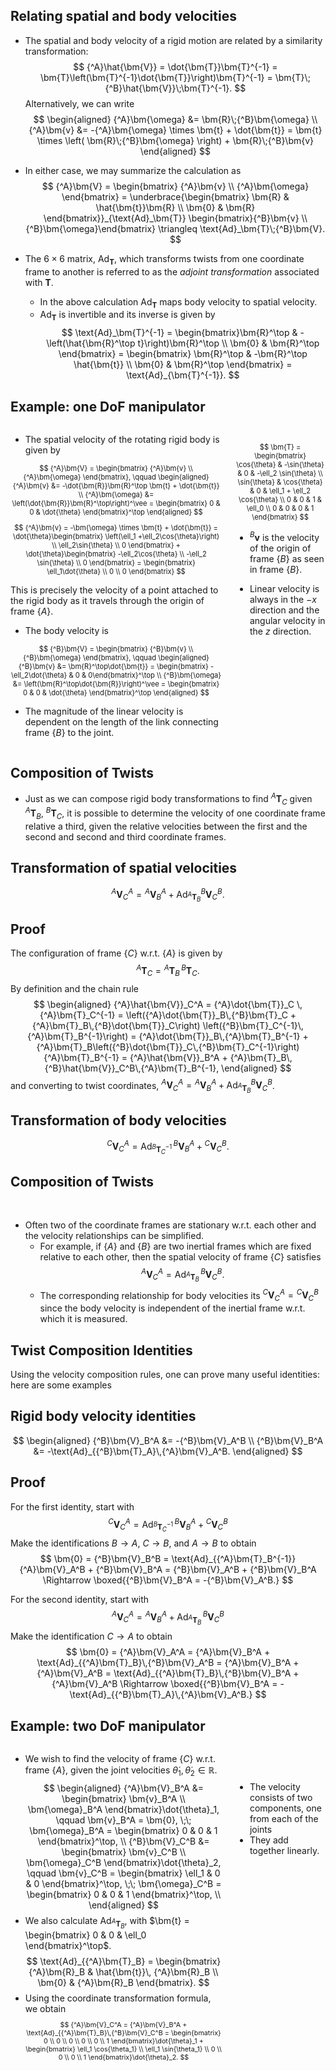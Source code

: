 ## Relating spatial and body velocities {.smaller}

* The spatial and body velocity of a rigid motion are related by a similarity
transformation:
$$
{^A}\hat{\bm{V}} = \dot{\bm{T}}\bm{T}^{-1} =
\bm{T}\left(\bm{T}^{-1}\dot{\bm{T}}\right)\bm{T}^{-1} =
\bm{T}\;{^B}\hat{\bm{V}}\;\bm{T}^{-1}.
$$
Alternatively, we can write
$$
\begin{aligned}
{^A}\bm{\omega} &= \bm{R}\;{^B}\bm{\omega} \\
{^A}\bm{v} &= -{^A}\bm{\omega} \times \bm{t} + \dot{\bm{t}} = \bm{t} \times
\left( \bm{R}\;{^B}\bm{\omega} \right) + \bm{R}\;{^B}\bm{v}
\end{aligned}
$$

* In either case, we may summarize the calculation as
$$ {^A}\bm{V} = \begin{bmatrix} {^A}\bm{v} \\ {^A}\bm{\omega} \end{bmatrix} =
\underbrace{\begin{bmatrix} \bm{R} & \hat{\bm{t}}\bm{R} \\ \bm{0} & \bm{R} \end{bmatrix}}_{\text{Ad}_\bm{T}}
\begin{bmatrix}{^B}\bm{v} \\ {^B}\bm{\omega}\end{bmatrix} \triangleq
\text{Ad}_\bm{T}\;{^B}\bm{V}.
$$

* The $6 \times 6$ matrix, $\text{Ad}_\bm{T}$, which transforms twists from one coordinate frame to
another is referred to as the _adjoint transformation_ associated with $\bm{T}$.
  - In the above calculation $\text{Ad}_\bm{T}$ maps body velocity to spatial
    velocity.
  - $\text{Ad}_\bm{T}$ is invertible and its inverse is given by
  $$
  \text{Ad}_\bm{T}^{-1} = \begin{bmatrix}\bm{R}^\top & -\left(\hat{\bm{R}^\top
  t}\right)\bm{R}^\top \\ \bm{0} & \bm{R}^\top \end{bmatrix} =
  \begin{bmatrix} \bm{R}^\top & -\bm{R}^\top \hat{\bm{t}} \\ \bm{0} &
  \bm{R}^\top \end{bmatrix} = \text{Ad}_{\bm{T}^{-1}}.
  $$


<!--
## Transforming twists {.smaller}

&nbsp;

:::: {.columns}

::: {.column width="60%"}

* The velocity of a moving body can be expressed w.r.t. a world reference 
frame $\{A\}$ or the moving body frame $\{B\}$ as shown in the figure:

$$ {^Y}\bm{\nu} = \text{Ad}\left( {^Y}\xi_X \right){^X}\bm{\nu}. $$

by using the adjoint mapping/matrix, $\text{Ad}$, which is defined by:

$$ \text{Ad}(\xi) = 
\begin{bmatrix}
\bm{R} & \hat{\bm{t}} \bm{R} \\ 0 & \bm{R}
\end{bmatrix} \in \mathbb{R}^{6 \times 6}.
$$

* Recall $\xi \sim (\bm{R}, \bm{t})$ represents the rigid-body motion.

:::


::: {.column width="40%"}
<center>
<img src="contents/assets/fig3_1.svg" width="400" height="200" />
</center>

::: {.callout-tip icon="false"}
## Representing spatial velocities
Notice that $\bm{\nu}$ is a $6$-dimensional vector.
:::

:::

::::
-->

## Example: one DoF manipulator {.smaller}

:::: {.columns}

::: {.column width="70%"}
* The spatial velocity of the rotating rigid body is given by 

<p style="font-size: 80%">
$$
{^A}\bm{V} = \begin{bmatrix} {^A}\bm{v} \\ {^A}\bm{\omega} \end{bmatrix}, \qquad
\begin{aligned}
{^A}\bm{v} &= -\dot{\bm{R}}\bm{R}^\top \bm{t} + \dot{\bm{t}} \\
{^A}\bm{\omega} &= \left(\dot{\bm{R}}\bm{R}^\top\right)^\vee = \begin{bmatrix}
0 & 0 & \dot{\theta} \end{bmatrix}^\top
\end{aligned}
$$
</p>

<p style="font-size: 80%">
$$
{^A}\bm{v} = -\bm{\omega} \times \bm{t} + \dot{\bm{t}} = \dot{\theta}\begin{bmatrix}
\left(\ell_1 +\ell_2\cos{\theta}\right) \\
\ell_2\sin{\theta} \\ 0
\end{bmatrix} + \dot{\theta}\begin{bmatrix} -\ell_2\cos{\theta} \\ 
-\ell_2 \sin{\theta} \\ 0
\end{bmatrix} = \begin{bmatrix} \ell_1\dot{\theta} \\ 0 \\ 0 \end{bmatrix}
$$
</p>

This is precisely the velocity of a point attached to the rigid body as it
travels through the origin of frame $\{A\}$.

* The body velocity is

<p style="font-size: 80%">
$$
{^B}\bm{V} = \begin{bmatrix} {^B}\bm{v} \\ {^B}\bm{\omega} \end{bmatrix}, \qquad
\begin{aligned}
{^B}\bm{v} &= \bm{R}^\top\dot{\bm{t}} = \begin{bmatrix} -\ell_2\dot{\theta} & 0
& 0\end{bmatrix}^\top \\
{^B}\bm{\omega} &= \left(\bm{R}^\top\dot{\bm{R}}\right)^\vee = \begin{bmatrix}
0 & 0 & \dot{\theta} \end{bmatrix}^\top
\end{aligned}
$$
</p>

* The magnitude of the linear velocity is dependent on the length of the link
connecting frame $\{B\}$ to the joint.

:::


::: {.column width="30%"}
<img data-src="contents/assets/one-dof-manipulator.png" width="100%"/>

<p style="font-size: 80%">
$$
\bm{T} = \begin{bmatrix}
\cos{\theta} & -\sin{\theta} & 0 & -\ell_2 \sin{\theta} \\
\sin{\theta} & \cos{\theta} & 0 & \ell_1 + \ell_2 \cos{\theta} \\
0 & 0 & 1 & \ell_0 \\
0 & 0 & 0 & 1
\end{bmatrix}
$$
</p>

* ${^B}\bm{v}$ is the velocity of the origin of frame $\{B\}$ as seen in frame
$\{B\}$.

* Linear velocity is always in the $-x$ direction and the angular velocity in
the $z$ direction.

:::

::::


## Composition of Twists {.smaller}

* Just as we can compose rigid body transformations to find ${^A}\bm{T}_C$ given
${^A}\bm{T}_B$, ${^B}\bm{T}_C$, it is possible to determine the velocity of one
coordinate frame relative a third, given the relative velocities between the
first and the second and second and third coordinate frames.

::: {.callout-note icon="false"}
## Transformation of spatial velocities
$$ {^A}\bm{V}_C^A = {^A}\bm{V}_B^A + \text{Ad}_{{^A}\bm{T}_B} {^B}\bm{V}_C^B. $$
:::

:::: {.callout-tip icon="false"}
## Proof
The configuration of frame $\{C\}$ w.r.t. $\{A\}$ is given by $${^A}\bm{T}_C =
{^A}\bm{T}_B\,{^B}\bm{T}_C. $$
By definition and the chain rule
$$
\begin{aligned}
{^A}\hat{\bm{V}}_C^A = {^A}\dot{\bm{T}}_C \, {^A}\bm{T}_C^{-1} =
\left({^A}\dot{\bm{T}}_B\,{^B}\bm{T}_C + {^A}\bm{T}_B\,{^B}\dot{\bm{T}}_C\right)
\left({^B}\bm{T}_C^{-1}\,{^A}\bm{T}_B^{-1}\right) =
{^A}\dot{\bm{T}}_B\,{^A}\bm{T}_B^{-1} +
{^A}\bm{T}_B\left({^B}\dot{\bm{T}}_C\,{^B}\bm{T}_C^{-1}\right){^A}\bm{T}_B^{-1}
= {^A}\hat{\bm{V}}_B^A + {^A}\bm{T}_B\,{^B}\hat{\bm{V}}_C^B\,{^A}\bm{T}_B^{-1},
\end{aligned}
$$
and converting to twist coordinates,
${^A}\bm{V}_C^A = {^A}\bm{V}_B^A + \text{Ad}_{{^A}\bm{T}_B} {^B}\bm{V}_C^B$.
:::

::: {.callout-note icon="false"}
## Transformation of body velocities
$$ {^C}\bm{V}_C^A = \text{Ad}_{{^B}\bm{T}_C^{-1}}\,{^B}\bm{V}_B^A +
{^C}\bm{V}_C^B. $$
:::


## Composition of Twists

&nbsp;

* Often two of the coordinate frames are stationary w.r.t. each other and the
velocity relationships can be simplified.
  - For example, if $\{A\}$ and $\{B\}$ are two inertial frames which are fixed
    relative to each other, then the spatial velocity of frame $\{C\}$ satisfies
    $$ {^A}\bm{V}_C^A = \text{Ad}_{{^A}\bm{T}_B}\,{^B}\bm{V}_C^B. $$
  - The corresponding relationship for body velocities its ${^C}\bm{V}_C^A =
    {^C}\bm{V}_C^B$ since the body velocity is independent of the inertial frame
    w.r.t. which it is measured.


## Twist Composition Identities {.smaller}

Using the velocity composition rules, one can prove many useful identities: 
here are some examples

::: {.callout-note icon="false"}
## Rigid body velocity identities
$$
\begin{aligned}
{^B}\bm{V}_B^A &= -{^B}\bm{V}_A^B \\
{^B}\bm{V}_B^A &= -\text{Ad}_{{^B}\bm{T}_A}\,{^A}\bm{V}_A^B.
\end{aligned}
$$
:::

::: {.callout-tip icon="false"}
## Proof 
For the first identity, start with 
$$
{^C}\bm{V}_C^A = \text{Ad}_{{^B}\bm{T}_C^{-1}}\,{^B}\bm{V}_B^A + {^C}\bm{V}_C^B
$$
Make the identifications $B \rightarrow A$, $C \rightarrow B$, and $A \rightarrow
B$ to obtain
$$
\bm{0} = {^B}\bm{V}_B^B = \text{Ad}_{{^A}\bm{T}_B^{-1}}{^A}\bm{V}_A^B + {^B}\bm{V}_B^A
= {^B}\bm{V}_A^B + {^B}\bm{V}_B^A \Rightarrow \boxed{{^B}\bm{V}_B^A = -{^B}\bm{V}_A^B.}
$$

For the second identity, start with
$$
{^A}\bm{V}_C^A = {^A}\bm{V}_B^A + \text{Ad}_{{^A}\bm{T}_B}\,{^B}\bm{V}_C^B
$$
Make the identification $C \rightarrow A$ to obtain
$$
\bm{0} = {^A}\bm{V}_A^A = {^A}\bm{V}_B^A + \text{Ad}_{{^A}\bm{T}_B}\,{^B}\bm{V}_A^B
= {^A}\bm{V}_B^A + {^A}\bm{V}_A^B = \text{Ad}_{{^A}\bm{T}_B}\,{^B}\bm{V}_B^A +
{^A}\bm{V}_A^B \Rightarrow \boxed{{^B}\bm{V}_B^A = -\text{Ad}_{{^B}\bm{T}_A}\,{^A}\bm{V}_A^B.}
$$
:::



## Example: two DoF manipulator {.smaller}

:::: {.columns}

::: {.column width="70%"}
* We wish to find the velocity of frame $\{C\}$ w.r.t. frame $\{A\}$, given the
joint velocities $\dot{\theta}_1, \dot{\theta}_2 \in \mathbb{R}$.
$$
\begin{aligned}
{^A}\bm{V}_B^A &= \begin{bmatrix} \bm{v}_B^A \\ \bm{\omega}_B^A \end{bmatrix}\dot{\theta}_1, \qquad 
\bm{v}_B^A = \bm{0}, \;\; \bm{\omega}_B^A = \begin{bmatrix} 0 & 0 & 1
\end{bmatrix}^\top, \\
{^B}\bm{V}_C^B &= \begin{bmatrix} \bm{v}_C^B \\ \bm{\omega}_C^B \end{bmatrix}\dot{\theta}_2, \qquad 
\bm{v}_C^B = \begin{bmatrix} \ell_1 & 0 & 0 \end{bmatrix}^\top, \;\; \bm{\omega}_C^B = 
\begin{bmatrix} 0 & 0 & 1 \end{bmatrix}^\top, \\
\end{aligned}
$$
* We also calculate $\text{Ad}_{{^A}\bm{T}_B}$, with $\bm{t} = \begin{bmatrix} 0
& 0 & \ell_0 \end{bmatrix}^\top$.
$$ \text{Ad}_{{^A}\bm{T}_B} = \begin{bmatrix} {^A}\bm{R}_B & \hat{\bm{t}}\,
{^A}\bm{R}_B \\ \bm{0} & {^A}\bm{R}_B \end{bmatrix}. $$
* Using the coordinate transformation formula, we obtain
<p style="font-size:77%">
$$
{^A}\bm{V}_C^A = {^A}\bm{V}_B^A + \text{Ad}_{{^A}\bm{T}_B}\,{^B}\bm{V}_C^B = 
\begin{bmatrix} 0 \\ 0 \\ 0 \\ 0 \\ 0 \\ 1 \end{bmatrix}\dot{\theta}_1 +
\begin{bmatrix} \ell_1 \cos{\theta_1} \\ \ell_1 \sin{\theta_1} \\ 0 \\ 0 \\ 0 \\
1 \end{bmatrix}\dot{\theta}_2.
$$
</p>
:::

::: {.column width="30%"}

&nbsp;

<img data-src="contents/assets/two-dof-manipulator.png" width="100%"/>

::: {.callout-tip appearance="minimal"}
* The velocity consists of two components, one from each of the joints
* They add together linearly.
:::

:::

::::
